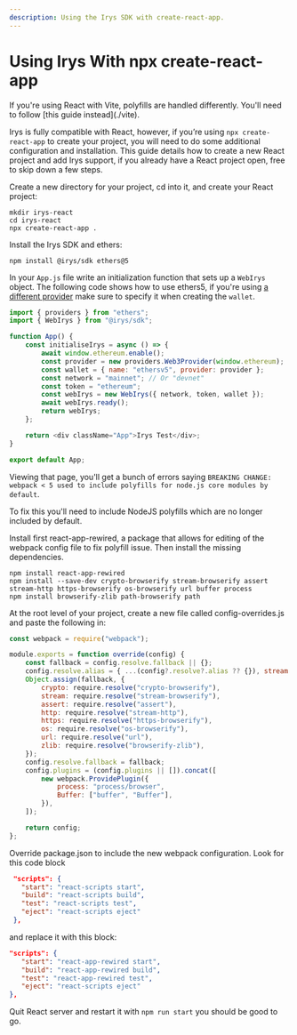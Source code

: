 ```yaml
---
description: Using the Irys SDK with create-react-app.
---
```



# Using Irys With npx create-react-app

<Callout type="info" emoji="ℹ️">
	If you're using React with Vite, polyfills are handled differently. You'll need to follow [this guide
	instead](./vite).
</Callout>

Irys is fully compatible with React, however, if you’re using `npx create-react-app` to create your project, you will need to do some additional configuration and installation. This guide details how to create a new React project and add Irys support, if you already have a React project open, free to skip down a few steps.

Create a new directory for your project, cd into it, and create your React project:

```console
mkdir irys-react
cd irys-react
npx create-react-app .
```

Install the Irys SDK and ethers:

```console
npm install @irys/sdk ethers@5
```

In your `App.js` file write an initialization function that sets up a `WebIrys` object. The following code shows how to use ethers5, if you're using [a different provider](/irys-sdk/irys-in-the-browser#supported-providers) make sure to specify it when creating the `wallet`.

```js
import { providers } from "ethers";
import { WebIrys } from "@irys/sdk";

function App() {
	const initialiseIrys = async () => {
		await window.ethereum.enable();
		const provider = new providers.Web3Provider(window.ethereum);
		const wallet = { name: "ethersv5", provider: provider };
		const network = "mainnet"; // Or "devnet"
		const token = "ethereum";
		const webIrys = new WebIrys({ network, token, wallet });
		await webIrys.ready();
		return webIrys;
	};

	return <div className="App">Irys Test</div>;
}

export default App;
```

Viewing that page, you'll get a bunch of errors saying `BREAKING CHANGE: webpack < 5 used to include polyfills for node.js core modules by default`.

To fix this you'll need to include NodeJS polyfills which are no longer included by default.

Install first react-app-rewired, a package that allows for editing of the webpack config file to fix polyfill issue. Then install the missing dependencies.

```
npm install react-app-rewired
npm install --save-dev crypto-browserify stream-browserify assert stream-http https-browserify os-browserify url buffer process
npm install browserify-zlib path-browserify path
```

At the root level of your project, create a new file called config-overrides.js and paste the following in:

```js
const webpack = require("webpack");

module.exports = function override(config) {
	const fallback = config.resolve.fallback || {};
	config.resolve.alias = { ...(config?.resolve?.alias ?? {}), stream: "stream-browserify" };
	Object.assign(fallback, {
		crypto: require.resolve("crypto-browserify"),
		stream: require.resolve("stream-browserify"),
		assert: require.resolve("assert"),
		http: require.resolve("stream-http"),
		https: require.resolve("https-browserify"),
		os: require.resolve("os-browserify"),
		url: require.resolve("url"),
		zlib: require.resolve("browserify-zlib"),
	});
	config.resolve.fallback = fallback;
	config.plugins = (config.plugins || []).concat([
		new webpack.ProvidePlugin({
			process: "process/browser",
			Buffer: ["buffer", "Buffer"],
		}),
	]);

	return config;
};
```

Override package.json to include the new webpack configuration. Look for this code block

```json
 "scripts": {
   "start": "react-scripts start",
   "build": "react-scripts build",
   "test": "react-scripts test",
   "eject": "react-scripts eject"
 },
```

and replace it with this block:

```json
"scripts": {
   "start": "react-app-rewired start",
   "build": "react-app-rewired build",
   "test": "react-app-rewired test",
   "eject": "react-scripts eject"
},

```

Quit React server and restart it with `npm run start` you should be good to go.
